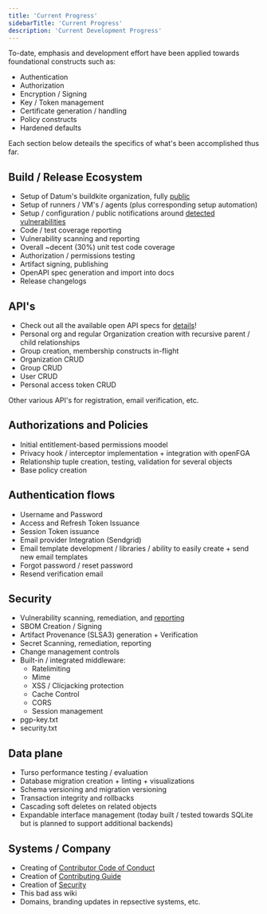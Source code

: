 ```yaml
---
title: 'Current Progress'
sidebarTitle: 'Current Progress'
description: 'Current Development Progress'
---
```

To-date, emphasis and development effort have been applied towards foundational constructs such as:

- Authentication
- Authorization
- Encryption / Signing
- Key / Token management
- Certificate generation / handling
- Policy constructs
- Hardened defaults

Each section below deteails the specifics of what's been accomplished thus far.

## Build / Release Ecosystem

- Setup of Datum's buildkite organization, fully [public](https://buildkite.com/datum)
- Setup of runners / VM's / agents (plus corresponding setup automation)
- Setup / configuration / public notifications around [detected vulnerabilities](https://buildkite.com/datum/datum/builds/1231)
- Code / test coverage reporting
- Vulnerability scanning and reporting
- Overall ~decent (30%) unit test code coverage
- Authorization / permissions testing
- Artifact signing, publishing
- OpenAPI spec generation and import into docs
- Release changelogs

## API's

- Check out all the available open API specs for [details](https://docs.datum.net/api-reference/user/list-users)!
- Personal org and regular Organization creation with recursive parent / child relationships
- Group creation, membership constructs in-flight
- Organization CRUD
- Group CRUD
- User CRUD
- Personal access token CRUD

Other various API's for registration, email verification, etc.

## Authorizations and Policies

- Initial entitlement-based permissions moodel
- Privacy hook / interceptor implementation + integration with openFGA
- Relationship tuple creation, testing, validation for several objects
- Base policy creation

## Authentication flows

- Username and Password
- Access and Refresh Token Issuance
- Session Token issuance
- Email provider Integration (Sendgrid)
- Email template development / libraries / ability to easily create + send new email templates
- Forgot password / reset password
- Resend verification email

## Security

- Vulnerability scanning, remediation, and [reporting](https://github.com/orgs/datumforge/security/overview?alertTrendsChart%5BisOpenSelected%5D=true&query=archived%3Afalse&startDate=2023-11-30&endDate=2023-12-30)
- SBOM Creation / Signing
- Artifact Provenance (SLSA3) generation + Verification
- Secret Scanning, remediation, reporting
- Change management controls
- Built-in / integrated middleware:
    - Ratelimiting
    - Mime
    - XSS / Clicjacking protection
    - Cache Control
    - CORS
    - Session management
- pgp-key.txt
- security.txt

## Data plane

- Turso performance testing / evaluation
- Database migration creation + linting + visualizations
- Schema versioning and migration versioning
- Transaction integrity and rollbacks
- Cascading soft deletes on related objects
- Expandable interface management (today built / tested towards SQLite but is planned to support additional backends)

## Systems / Company

- Creating of [Contributor Code of Conduct](https://github.com/datumforge/datum?tab=coc-ov-file#readme)
- Creation of [Contributing Guide](https://github.com/datumforge/.github/blob/main/CONTRIBUTING.md)
- Creation of [Security](https://github.com/datumforge/.github/blob/main/SECURITY.md)
- This bad ass wiki
- Domains, branding updates in repsective systems, etc.

